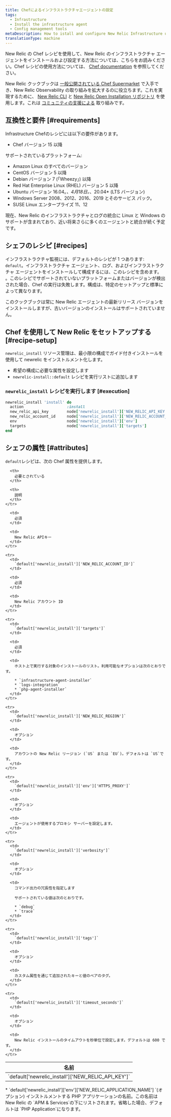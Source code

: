 ```yaml
---
title: Chefによるインフラストラクチャエージェントの設定
tags:
  - Infrastructure
  - Install the infrastructure agent
  - Config management tools
metaDescription: How to istall and configure New Relic Infrastructure using Chef.
translationType: machine
---
```


New Relic の Chef レシピを使用して、New Relic のインフラストラクチャ エージェントをインストールおよび設定する方法については、こちらをお読みください。Chef レシピの使用方法については、 [Chef documentation](https://www.chef.io/solutions/infrastructure-automation/) を参照してください。

New Relic クックブックは [一般公開されている Chef Supermarket](https://supermarket.chef.io/cookbooks/newrelic-install) で入手でき、New Relic Observability の取り組みを拡大するのに役立ちます。これを実現するために、 [New Relic CLI](https://github.com/newrelic/newrelic-cli) と [New Relic Open Installation リポジトリ](https://github.com/newrelic/open-install-library) を使用します。これは [コミュニティの支援による](https://github.com/newrelic/chef-install) 取り組みです。

## 互換性と要件 [#requirements]

Infrastructure Chefのレシピには以下の要件があります。

* Chef バージョン 15 以降

サポートされているプラットフォーム:

* Amazon Linux のすべてのバージョン
* CentOS バージョン 5 以降
* Debian バージョン 7 (「Wheezy」) 以降
* Red Hat Enterprise Linux (RHEL) バージョン 5 以降
* Ubuntu バージョン 16.04。_、4月18日。_、20.04\* (LTS バージョン)
* Windows Server 2008、2012、2016、2019 とそのサービス パック。
* SUSE Linux エンタープライズ 11、12

現在、New Relic のインフラストラクチャとログの統合に Linux と Windows のサポートが含まれており、近い将来さらに多くのエージェントと統合が続く予定です。

## シェフのレシピ [#recipes]

インフラストラクチャ監視には、デフォルトのレシピが 1 つあります: `default`。インフラストラクチャ エージェント、ログ、およびインフラストラクチャ エージェントをインストールして構成するには、このレシピを含めます。 <InlinePopover type="apm"/>。このレシピでサポートされていないプラットフォームまたはバージョンが検出された場合、Chef の実行は失敗します。構成は、特定のセットアップと標準によって異なります。

<Callout variant="important">
  このクックブックは常に New Relic エージェントの最新リリース バージョンをインストールしますが、古いバージョンのインストールはサポートされていません。
</Callout>

## Chef を使用して New Relic をセットアップする [#recipe-setup]

`newrelic_install` リソース管理は、最小限の構成でガイド付きインストールを使用して newrelic をインストルメント化します。

* 希望の構成に必要な属性を設定します
* `newrelic-install::default` レシピを実行リストに追加します

### `newrelic_install` レシピを実行します [#execution]

```ruby
newrelic_install 'install' do
  action                   :install
  new_relic_api_key        node['newrelic_install']['NEW_RELIC_API_KEY']
  new_relic_account_id     node['newrelic_install']['NEW_RELIC_ACCOUNT_ID']
  env                      node['newrelic_install']['env']
  targets                  node['newrelic_install']['targets']
end
```

## シェフの属性 [#attributes]

`default`レシピは、次の Chef 属性を提供します。

<table>
  <thead>
    <tr>
      <th style={{ width: "300px" }}>
        名前
      </th>

      <th>
        必要とされている
      </th>

      <th>
        説明
      </th>
    </tr>
  </thead>

  <tbody>
    <tr>
      <td>
        `default['newrelic_install']['NEW_RELIC_API_KEY']`
      </td>

      <td>
        必須
      </td>

      <td>
        New Relic APIキー
      </td>
    </tr>

    <tr>
      <td>
        `default['newrelic_install']['NEW_RELIC_ACCOUNT_ID']`
      </td>

      <td>
        必須
      </td>

      <td>
        New Relic アカウント ID
      </td>
    </tr>

    <tr>
      <td>
        `default['newrelic_install']['targets']`
      </td>

      <td>
        必須
      </td>

      <td>
        ホスト上で実行する対象のインストールのリスト。利用可能なオプションは次のとおりです。

        * `infrastructure-agent-installer`
        * `logs-integration`
        * `php-agent-installer`
      </td>
    </tr>

    <tr>
      <td>
        `default['newrelic_install']['NEW_RELIC_REGION']`
      </td>

      <td>
        オプション
      </td>

      <td>
        アカウントの New Relic リージョン (`US` または `EU`)。デフォルトは `US`です。
      </td>
    </tr>

    <tr>
      <td>
        `default['newrelic_install']['env']['HTTPS_PROXY']`
      </td>

      <td>
        オプション
      </td>

      <td>
        エージェントが使用するプロキシ サーバーを設定します。
      </td>
    </tr>

    <tr>
      <td>
        `default['newrelic_install']['verbosity']`
      </td>

      <td>
        オプション
      </td>

      <td>
        コマンド出力の冗長性を指定します

        サポートされている値は次のとおりです。

        * `debug`
        * `trace`
      </td>
    </tr>

    <tr>
      <td>
        `default['newrelic_install']['tags']`
      </td>

      <td>
        オプション
      </td>

      <td>
        カスタム属性を通じて追加されたキーと値のペアのタグ。
      </td>
    </tr>

    <tr>
      <td>
        `default['newrelic_install']['timeout_seconds']`
      </td>

      <td>
        オプション
      </td>

      <td>
        New Relic インストールのタイムアウトを秒単位で設定します。デフォルトは 600 です。
      </td>
    </tr>
  </tbody>
</table>

<CollapserGroup>
  <Collapser
    id="environment-vars"
    title="PHPエージェント"
  >
    * `default['newrelic_install']['env']['NEW_RELIC_APPLICATION_NAME'] `(オプション) インストルメントする PHP アプリケーションの名前。この名前は New Relic の `APM & Services`の下にリストされます。省略した場合、デフォルトは `PHP Application`になります。
  </Collapser>
</CollapserGroup>